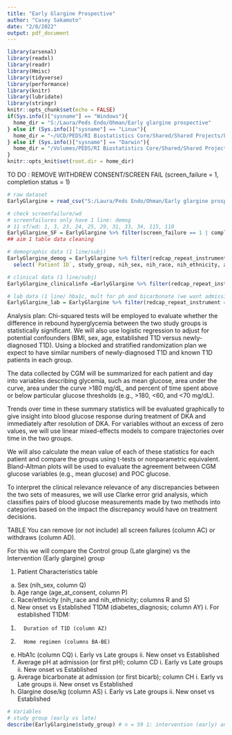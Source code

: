 ---
title: "Early Glargine Prospective"
author: "Casey Sakamoto"
date: "2/8/2022"
output: pdf_document
---

```{r setup, include=FALSE}
library(arsenal)
library(readxl)
library(readr)
library(Hmisc)
library(tidyverse)
library(performance)
library(knitr)
library(lubridate)
library(stringr)
knitr::opts_chunk$set(echo = FALSE)
if(Sys.info()["sysname"] == "Windows"){
  home_dir = "S:/Laura/Peds Endo/Ohman/Early glargine prospective"
} else if (Sys.info()["sysname"] == "Linux"){
  home_dir = "~/UCD/PEDS/RI Biostatistics Core/Shared/Shared Projects/Laura/Peds Endo/Ohman/Early glargine prospective"
} else if (Sys.info()["sysname"] == "Darwin"){
  home_dir = "/Volumes/PEDS/RI Biostatistics Core/Shared/Shared Projects/Laura/Peds Endo/Ohman/Early glargine prospective"
}
knitr::opts_knit$set(root.dir = home_dir)
```

TO DO : REMOVE WITHDREW CONSENT/SCREEN FAIL (screen_failure = 1, completion status = 1)
```{r data}
# raw dataset
EarlyGlargine = read_csv("S:/Laura/Peds Endo/Ohman/Early glargine prospective/EarlyGlargineInDKA_DATA_12.2021.csv")

# check screenfailure/wd
# screenfailures only have 1 line: demog
# 11 sf/wd: 1, 3, 23, 24, 25, 29, 31, 33, 34, 115, 110
EarlyGlargine_SF = EarlyGlargine %>% filter(screen_failure == 1 | completion_status == 1)
## aim 1 table data cleaning

# demographic data (1 line/subj)
EarlyGlargine_demog = EarlyGlargine %>% filter(redcap_repeat_instrument == "demographics") %>%
  select(`Patient ID`, study_group, nih_sex, nih_race, nih_ethnicity, age_at_consent)

# clinical data (1 line/subj)
EarlyGlargine_clinicalinfo =EarlyGlargine %>% filter(redcap_repeat_instrument == "clinical_information") %>% select(`Patient ID`,diabetes_diagnosis, `duration_of_t1d (years)`, glargine_dose_per_kg, home_regimen___1, home_regimen___2, home_regimen___3, home_regimen___4, home_regimen___5 )

# lab data (1 line/ hba1c, mult for ph and bicarbonate (we want admission, instance 1?))
EarlyGlargine_lab = EarlyGlargine %>% filter(redcap_repeat_instrument == "lab_results_dka" & redcap_repeat_instance == 1) %>%select(`Patient ID` ,ph, bicarbonate, hba1c)


```
Analysis plan:
Chi-squared tests will be employed to evaluate whether the difference in rebound hyperglycemia between the two study groups is statistically significant.  We will also use logistic regression to adjust for potential confounders (BMI, sex, age, established T1D versus newly-diagnosed T1D).   Using a blocked and stratified randomization plan we expect to have similar numbers of newly-diagnosed T1D and known T1D patients in each group.

The data collected by CGM will be summarized for each patient and day into variables describing glycemia, such as mean glucose, area under the curve, area under the curve >180 mg/dL, and percent of time spent above or below particular glucose thresholds (e.g., >180, <60, and <70 mg/dL). 

Trends over time in these summary statistics will be evaluated graphically to give insight into blood glucose response during treatment of DKA and immediately after resolution of DKA.  For variables without an excess of zero values, we will use linear mixed-effects models to compare trajectories over time in the two groups. 

We will also calculate the mean value of each of these statistics for each patient and compare the groups using t-tests or nonparametric equivalent.  Bland-Altman plots will be used to evaluate the agreement between CGM glucose variables (e.g., mean glucose) and POC glucose. 

To interpret the clinical relevance relevance of any discrepancies between the two sets of measures, we will use Clarke error grid analysis, which classifies pairs of blood glucose measurements made by two methods into categories based on the impact the discrepancy would have on treatment decisions.




TABLE
You can remove (or not include) all screen failures (column AC) or withdraws (column AD). 
 
For this we will compare the Control group (Late glargine) vs the Intervention (Early glargine) group 
 
1.	Patient Characteristics table
a.	Sex (nih_sex, column Q)
b.	Age range (age_at_consent, column P)
c.	Race/ethnicity (nih_race and nih_ethnicity; columns R and S) 
d.	New onset vs Established T1DM (diabetes_diagnosis; column AY) 
                                                               i.      For established T1DM:
1.       Duration of T1D (column AZ)
2.       Home regimen (columns BA-BE)
e.	HbA1c (column CQ)
                                                               i.      Early vs Late groups
                                                             ii.      New onset vs Established 
f.	Average pH at admission (or first pH); column CD
                                                               i.      Early vs Late groups
                                                             ii.      New onset vs Established 
g.	Average bicarbonate at admission (or first bicarb); column CH
                                                               i.      Early vs Late groups
                                                             ii.      New onset vs Established 
h.	Glargine dose/kg (column AS)
                                                               i.      Early vs Late groups
                                                             ii.      New onset vs Established 


```{r Patient Char Table}
# Variables
# study group (early vs late)
describe(EarlyGlargine$study_group) # n = 59 1: intervention (early) and 2: control (late)



```

